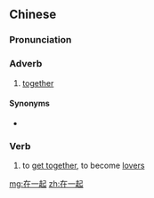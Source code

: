 ==Chinese==
{{zh-forms|type=12}}

===Pronunciation===
{{zh-pron
|m=zài 一qǐ
|cat=adv
}}

===Adverb===
{{zh-adv}}

# [[together]]

====Synonyms====
* {{zh-l|一起}}

===Verb===
{{zh-verb}}

# {{lb|zh|colloquial}} {{qualifier|of young opposite-sex friends}} to [[get together]], to become [[lover]]s

[[mg:在一起]]
[[zh:在一起]]